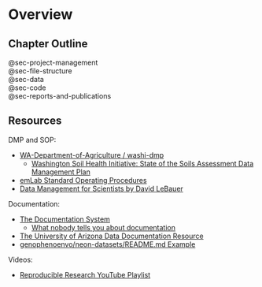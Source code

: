 # Overview {.unnumbered}


## Chapter Outline

@sec-project-management </br>
@sec-file-structure </br>
@sec-data </br>
@sec-code </br>
@sec-reports-and-publications </br>

## Resources

DMP and SOP:

- [WA-Department-of-Agriculture / washi-dmp](https://github.com/WA-Department-of-Agriculture/washi-dmp)
  - [Washington Soil Health Initiative: State of the Soils Assessment Data Management Plan](https://wa-department-of-agriculture.github.io/washi-dmp/)
- [emLab Standard Operating Procedures](https://emlab-ucsb.github.io/SOP/)
- [Data Management for Scientists by David LeBauer](https://www.youtube.com/watch?v=m29u6OniOGQ&t=3446s)

Documentation: 

- [The Documentation System](https://documentation.divio.com/)
  - [What nobody tells you about documentation](https://www.youtube.com/watch?v=t4vKPhjcMZg)
- [The University of Arizona Data Documentation Resource](https://data.library.arizona.edu/data-management/best-practices/data-documentation-readme-metadata)  
- [genophenoenvo/neon-datasets/README.md Example](https://github.com/genophenoenvo/neon-datasets/blob/main/README.md)


Videos:

- [Reproducible Research YouTube Playlist](https://www.youtube.com/playlist?list=PLy_EwS4oOnoQzWYaWDO_x5t7O1RqHwuhw)